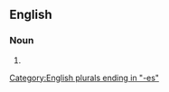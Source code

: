 ==English==

===Noun===
{{head|en|noun form}}

# {{plural of|apparent brightness|lang=en}}

[[Category:English plurals ending in "-es"]]